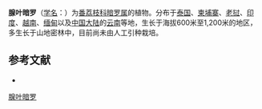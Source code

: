 {{Speciesbox
| name = 腺叶暗罗
| status = 
| status_system = 
| image =
| genus = Polyalthia
| species = simiarum
| authority = (Ham. ex Hook. f. et Thoms.) Benth. ex Hook. f. et Thoms.
}}

'''腺叶暗罗'''（[[学名|学名]]：{{lang|la|''Polyalthia simiarum''}}）为[[番荔枝科|番荔枝科]][[暗罗属|暗罗属]]的植物。分布于[[泰国|泰国]]、[[柬埔寨|柬埔寨]]、[[老挝|老挝]]、[[印度|印度]]、[[越南|越南]]、[[缅甸|缅甸]]以及[[中国大陆|中国大陆]]的[[云南|云南]]等地，生长于海拔600米至1,200米的地区，多生长于山地密林中，目前尚未由人工引种栽培。

== 参考文献 ==
<div class="references-small">
* {{cite web| url =http://www.bioinfo.cn/db05/KmzwSpecies.php?action=view&id=687| title =腺叶暗罗| work =《中国高等植物数据库全库》| publisher =中国科学院微生物研究所| author =昆明植物研究所| accessdate =2009-02-21| deadurl =yes| archiveurl =https://web.archive.org/web/20160305074656/http://www.bioinfo.cn/db05/KmzwSpecies.php?action=view&id=687| archivedate =2016-03-05}}
</div>
{{Taxonbar|from=Q15225135}}

[[Category:暗罗属|腺叶暗罗]]


{{植物小作品}}